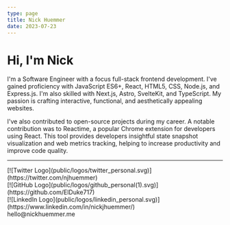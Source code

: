 ```yaml
---
type: page
title: Nick Huemmer
date: 2023-07-23
---
```


# Hi, I'm Nick

I'm a Software Engineer with a focus full-stack frontend development. I've gained proficiency with JavaScript ES6+, React, HTML5, CSS, Node.js, and Express.js. I'm also skilled with  Next.js, Astro, SvelteKit, and TypeScript.  My passion is crafting interactive, functional, and aesthetically appealing websites.  
 
I've also contributed to open-source projects during my career. A notable contribution was to Reactime, a popular Chrome extension for developers using React. This tool provides developers insightful state snapshot visualization and web metrics tracking, helping to increase productivity and improve code quality. 


---

<div>
  [![Twitter Logo](public/logos/twitter_personal.svg)](https://twitter.com/njhuemmer)
  <br />
  [![GitHub Logo](public/logos/github_personal(1).svg)](https://github.com/ElDuke717)
  <br />
  [![LinkedIn Logo](public/logos/linkedin_personal.svg)](https://www.linkedin.com/in/nickjhuemmer/)
  <br />
  hello@nickhuemmer.me
</div>
